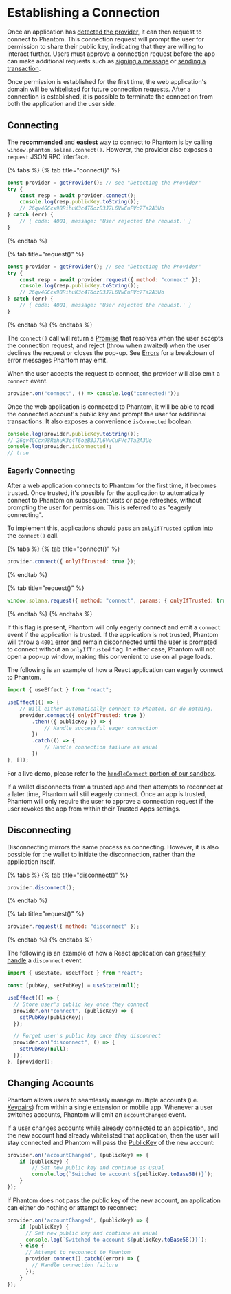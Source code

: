 # Establishing a Connection

Once an application has [detected the provider](detecting-the-provider), it can then request to connect to Phantom. This connection request will prompt the user for permission to share their public key, indicating that they are willing to interact further. Users must approve a connection request before the app can make additional requests such as [signing a message](signing-a-message) or [sending a transaction](sending-a-transaction).

Once permission is established for the first time, the web application's domain will be whitelisted for future connection requests. After a connection is established, it is possible to terminate the connection from both the application and the user side.

## Connecting

The **recommended** and **easiest** way to connect to Phantom is by calling `window.phantom.solana.connect()`. However, the provider also exposes a `request` JSON RPC interface.

{% tabs %}
{% tab title="connect()" %}

```javascript
const provider = getProvider(); // see "Detecting the Provider"
try {
    const resp = await provider.connect();
    console.log(resp.publicKey.toString());
    // 26qv4GCcx98RihuK3c4T6ozB3J7L6VwCuFVc7Ta2A3Uo 
} catch (err) {
    // { code: 4001, message: 'User rejected the request.' }
}
```

{% endtab %}

{% tab title="request()" %}

```javascript
const provider = getProvider(); // see "Detecting the Provider"
try {
    const resp = await provider.request({ method: "connect" });
    console.log(resp.publicKey.toString());
    // 26qv4GCcx98RihuK3c4T6ozB3J7L6VwCuFVc7Ta2A3Uo 
} catch (err) {
    // { code: 4001, message: 'User rejected the request.' }
}
```

{% endtab %}
{% endtabs %}

The `connect()` call will return a [Promise](https://developer.mozilla.org/en-US/docs/Web/JavaScript/Reference/Global_Objects/Promise) that resolves when the user accepts the connection request, and reject (throw when awaited) when the user declines the request or closes the pop-up. See [Errors](errors) for a breakdown of error messages Phantom may emit.

When the user accepts the request to connect, the provider will also emit a `connect` event.

```javascript
provider.on("connect", () => console.log("connected!"));
```

Once the web application is connected to Phantom, it will be able to read the connected account's public key and prompt the user for additional transactions. It also exposes a convenience `isConnected` boolean.

```javascript
console.log(provider.publicKey.toString());
// 26qv4GCcx98RihuK3c4T6ozB3J7L6VwCuFVc7Ta2A3Uo 
console.log(provider.isConnected);
// true
```

### Eagerly Connecting

After a web application connects to Phantom for the first time, it becomes trusted. Once trusted, it's possible for the application to automatically connect to Phantom on subsequent visits or page refreshes, without prompting the user for permission. This is referred to as "eagerly connecting".

To implement this, applications should pass an `onlyIfTrusted` option into the `connect()` call.

{% tabs %}
{% tab title="connect()" %}

```javascript
provider.connect({ onlyIfTrusted: true });
```

{% endtab %}

{% tab title="request()" %}

```javascript
window.solana.request({ method: "connect", params: { onlyIfTrusted: true }});
```

{% endtab %}
{% endtabs %}

If this flag is present, Phantom will only eagerly connect and emit a `connect` event if the application is trusted. If the application is not trusted, Phantom will throw a [`4001` error](errors) and remain disconnected until the user is prompted to connect without an `onlyIfTrusted` flag. In either case, Phantom will not open a pop-up window, making this convenient to use on all page loads.

The following is an example of how a React application can eagerly connect to Phantom.

```javascript
import { useEffect } from "react";

useEffect(() => {
    // Will either automatically connect to Phantom, or do nothing.
    provider.connect({ onlyIfTrusted: true })
        .then(({ publicKey }) => {
            // Handle successful eager connection
        })
        .catch(() => {
            // Handle connection failure as usual
        })
}, []);
```

For a live demo, please refer to the [`handleConnect` portion of our sandbox](https://github.com/phantom-labs/sandbox/blob/b57fdd0e65ce4f01290141a01e33d17fd2f539b9/src/App.tsx#L263).

If a wallet disconnects from a trusted app and then attempts to reconnect at a later time, Phantom will still eagerly connect. Once an app is trusted, Phantom will only require the user to approve a connection request if the user revokes the app from within their Trusted Apps settings.

## Disconnecting

Disconnecting mirrors the same process as connecting. However, it is also possible for the wallet to initiate the disconnection, rather than the application itself.

{% tabs %}
{% tab title="disconnect()" %}

```javascript
provider.disconnect();
```

{% endtab %}

{% tab title="request()" %}

```javascript
provider.request({ method: "disconnect" });
```

{% endtab %}
{% endtabs %}

The following is an example of how a React application can [gracefully handle](https://github.com/phantom-labs/sandbox/blob/b57fdd0e65ce4f01290141a01e33d17fd2f539b9/src/App.tsx#L107) a `disconnect` event.

```javascript
import { useState, useEffect } from "react";

const [pubKey, setPubKey] = useState(null);

useEffect(() => {
  // Store user's public key once they connect
  provider.on("connect", (publicKey) => {
    setPubKey(publicKey);
  });

  // Forget user's public key once they disconnect
  provider.on("disconnect", () => {
    setPubKey(null);
  });
}, [provider]);
```

## Changing Accounts

Phantom allows users to seamlessly manage multiple accounts (i.e. [Keypairs](https://solana-labs.github.io/solana-web3.js/classes/Keypair.html)) from within a single extension or mobile app. Whenever a user switches accounts, Phantom will emit an `accountChanged` event.

If a user changes accounts while already connected to an application, and the new account had already whitelisted that application, then the user will stay connected and Phantom will pass the [PublicKey](https://solana-labs.github.io/solana-web3.js/classes/PublicKey.html) of the new account:

```javascript
provider.on('accountChanged', (publicKey) => {
    if (publicKey) {
        // Set new public key and continue as usual
        console.log(`Switched to account ${publicKey.toBase58()}`);
    } 
});
```

If Phantom does not pass the public key of the new account, an application can either do nothing or attempt to reconnect:

```javascript
provider.on('accountChanged', (publicKey) => {
    if (publicKey) {
      // Set new public key and continue as usual
      console.log(`Switched to account ${publicKey.toBase58()}`);
    } else {
      // Attempt to reconnect to Phantom
      provider.connect().catch((error) => {
        // Handle connection failure
      });
    }
});
```
